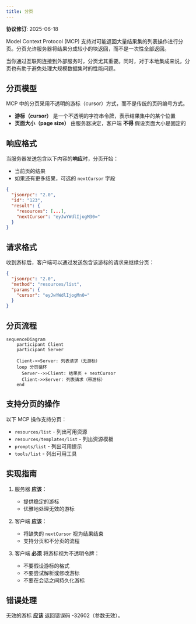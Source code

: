 ```yaml
---
title: 分页
---
```


<div id="enable-section-numbers" />

<Info>**协议修订**: 2025-06-18</Info>

Model Context Protocol (MCP) 支持对可能返回大量结果集的列表操作进行分页。分页允许服务器将结果分成较小的块返回，而不是一次性全部返回。

当你通过互联网连接到外部服务时，分页尤其重要。同时，对于本地集成来说，分页也有助于避免处理大规模数据集时的性能问题。

## 分页模型

MCP 中的分页采用不透明的游标（cursor）方式，而不是传统的页码编号方式。

- **游标（cursor）** 是一个不透明的字符串令牌，表示结果集中的某个位置
- **页面大小（page size）** 由服务器决定，客户端 **不得** 假设页面大小是固定的

## 响应格式

当服务器发送包含以下内容的**响应**时，分页开始：

- 当前页的结果
- 如果还有更多结果，可选的 `nextCursor` 字段

```json
{
  "jsonrpc": "2.0",
  "id": "123",
  "result": {
    "resources": [...],
    "nextCursor": "eyJwYWdlIjogM30="
  }
}
```

## 请求格式

收到游标后，客户端可以通过发送包含该游标的请求来继续分页：

```json
{
  "jsonrpc": "2.0",
  "method": "resources/list",
  "params": {
    "cursor": "eyJwYWdlIjogMn0="
  }
}
```

## 分页流程

```mermaid
sequenceDiagram
    participant Client
    participant Server

    Client->>Server: 列表请求（无游标）
    loop 分页循环
      Server-->>Client: 结果页 + nextCursor
      Client->>Server: 列表请求（带游标）
    end
```

## 支持分页的操作

以下 MCP 操作支持分页：

- `resources/list` - 列出可用资源
- `resources/templates/list` - 列出资源模板
- `prompts/list` - 列出可用提示
- `tools/list` - 列出可用工具

## 实现指南

1. 服务器 **应该**：
   - 提供稳定的游标
   - 优雅地处理无效的游标

2. 客户端 **应该**：
   - 将缺失的 `nextCursor` 视为结果结束
   - 支持分页和不分页的流程

3. 客户端 **必须** 将游标视为不透明令牌：
   - 不要假设游标的格式
   - 不要尝试解析或修改游标
   - 不要在会话之间持久化游标

## 错误处理

无效的游标 **应该** 返回错误码 -32602（参数无效）。